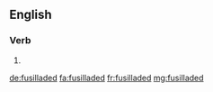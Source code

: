 ==English==

===Verb===
{{head|en|verb form}}

# {{en-past of|fusillade}}

[[de:fusilladed]]
[[fa:fusilladed]]
[[fr:fusilladed]]
[[mg:fusilladed]]